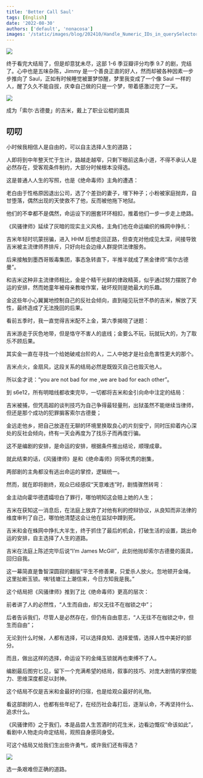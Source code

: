 ```yaml
---
title: 'Better Call Saul'
tags: [English]
date: '2022-08-30'
authors: ['default', 'nonacosa']
images: '/static/images/blog/202410/Handle_Numeric_IDs_in_querySelector/alex-moliski-cYM8Y3etmg-unsplash.webp'
---
```


![](media/s3.us-west-2.amazonaws.com_7de558e0-4a6a-4896-a831-9969a6b0d346.png)

终于看完大结局了，但是却意犹未尽，这部 1-6 季豆瓣评分均季 9.7 的剧，完结了。心中也是五味杂陈，Jimmy 是一个善良正直的好人，然而却被各种因素一步步推向了 Saul，正如有时候睡觉被噩梦惊醒，梦里我变成了一个像 Saul 一样的人，醒了久久不能自拔，庆幸自己做的只是一个梦，带着感激过完了一天。

![](media/s3.us-west-2.amazonaws.com_eaeedec9-7510-4007-a474-06fe47487965.png)

成为「索尔·古德曼」的吉米，戴上了职业讼棍的面具

## 叨叨

小时候我相信人是自由的，可以自主选择人生的道路；

人即将到中年整天忙于生计，路越走越窄，只剩下眼前这条小道，不得不承认人是必然存在，受客观条件制约，大部分时候根本没得选。

这是普通人人生的写照，也是《绝命毒师》主角的遭遇：

老白由于性格原因退出公司，选了个差劲的妻子，埋下种子；小粉被家庭抛弃，自甘堕落，偶然出现的天使救不了他，反而被他拖下地狱。

他们的不幸都不是偶然，命运设下的圈套环环相扣，推着他们一步一步走上绝路。

《风骚律师》延续了灰暗的现实主义风格，主角们也在命运编织的蛛网中挣扎：

吉米年轻时坑蒙拐骗，进入 HHM 后想走回正路，但查克对他成见太深，间接导致吉米被主流律师界排斥，只好向社会边缘人群提供法律服务。

后来接触到墨西哥贩毒集团，事态急转直下，半推半就成了黑金律师“索尔古德曼”。

和吉米这种非主流律师相比，金是个精干光鲜的律政精英，似乎通过努力摆脱了命运的安排，然而她童年被母亲教唆作案，破坏规则是她最大的乐趣。

金这些年小心翼翼地控制自己的反社会倾向，直到碰见玩世不恭的吉米，解放了天性，最终造成了无法挽回的后果。

看前五季时，我一直觉得吉米配不上金，第六季揭晓了谜题：

吉米游走于灰色地带，但是恪守不害人的底线；金要么不玩，玩就玩大的，为了取乐不顾后果。

其实金一直在寻找一个给她破戒台阶的人，二人中她才是社会危害性更大的那个。

吉米点火，金扇风，这段关系的结局必然是既毁灭自己也毁灭他人。

所以金才说：“you are not bad for me ,we are bad for each other”。

到 s6e12，所有明暗线都收束完毕，一切都将吉米和金引向命中注定的结局：

吉米被捕，但凭高超的谈判技巧为自己争得最轻量刑，出狱虽然不能继续当律师，但还是那个成功的犯罪掮客索尔古德曼；

金远走他乡，把自己放逐在无聊的环境里换取良心的片刻安宁，同时压抑着内心深处的反社会倾向，终有一天会再度为了找乐子而再度行骗。

这不是编剧的安排，是命运的安排，根据条件推出结论，顺理成章。

就此结束的话，《风骚律师》是和《绝命毒师》同等优秀的剧集，

两部剧的主角都没有逃出命运的掌控，逻辑统一。

然而，就在即将剧终，观众已经感叹“天意难违”时，剧情骤然转弯：

金主动向霍华德遗孀坦白了罪行，哪怕明知这会赔上她的人生；

吉米在获知这一消息后，在法庭上放弃了对他有利的控辩协议，从良知而非法律的维度审判了自己，哪怕他清楚这会让他在监狱中蹲到死。

吉米和金在蛛网中挣扎大半生，终于抓住了最后的机会，打破生活的设置，跳出命运的安排，自主选择了人生的道路。

吉米在法庭上陈述完毕后说“I’m James McGill”，此刻他抛却索尔古德曼的面具，回归自我。

这一幕简直是鲁智深圆寂的翻版“平生不修善果，只爱杀人放火。忽地顿开金绳，这里扯断玉锁。咦!钱塘江上潮信来，今日方知我是我。”

这个结局把《风骚律师》推到了比《绝命毒师》更高的层次：

前者讲了人的必然性，“人生而自由，却又无往不在枷锁之中”；

后者告诉我们，尽管人是必然存在，但仍有自由意志，“人无往不在枷锁之中，但生而自由”；

无论到什么时候，人都有选择，可以选择良知、选择爱情，选择人性中美好的部分。

而且，做出这样的选择，命运设下的金绳玉锁就再也束缚不了人。

编剧最后图穷匕见，留下一个充满希望的结局，叙事的技巧、对庞大剧情的掌控能力、思维深度都足以封神。

这个结局不仅是吉米和金最好的归宿，也是给观众最好的礼物。

看这部剧的人，也都有些年纪了，在经历社会毒打后，逐渐认命，不再坚持什么、追求什么。

《风骚律师》之于我们，本是品尝人生苦酒时的花生米，边看边慨叹“命该如此”，看剧中人物走向命定结局，观照自身感同身受。

可这个结局又给我们生出些许勇气，或许我们还有得选？

![](media/img1.doubanio.com_p8045517.jpg)

选一条艰难但正确的道路。
